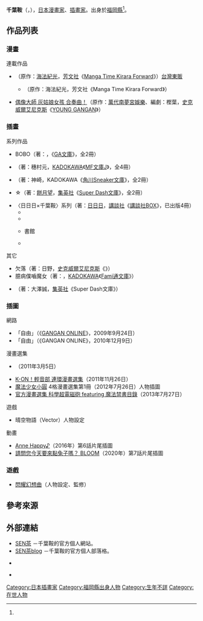 {{multiple issues|
{{Notability Unreferenced|time=2016-09-13T16:40:54+00:00}}
{{Primarysources|time=2016-09-13T16:40:54+00:00}}
}}
{{Infobox 漫畫家
| 姓名               = 千葉鞍
| 職業               = [[漫畫家|漫畫家]]、[[插畫家|插畫家]]
| 圖像               = 
| 圖像大小           = 
| 圖像說明           = 
| 本名               = 
| 日語原文           = 千葉 サドル
| 英文名             = 
| 假名               = ちば さどる
| 羅馬字             = Chiba Sadoru
| 性別               =
| 國籍               = {{JPN}}
| 出生日期           = 8月13日
| 出生地點           = {{JPN}}[[福岡縣|福岡縣]]
| 逝世日期           = 
| 逝世地點           = 
| 活躍時期           = 
| 類型               = 
| 出道作品           = 
| 代表作品           = 
| 獎項               = 
| 簽名               = 
| 官方網站           = [http://complement.fc2web.com/index.html SEN茶] {{ja icon}}
| 附註               = 
}}
{{japanese|japanese=千葉 サドル|kana=ちば さどる|romaji=Chiba Sadoru}}
'''千葉鞍'''（{{lang-ja|千葉 サドル}}，{{bd||8月13日<ref name="profile">{{Cite web|date=|url=http://complement.fc2web.com/profile.html|title=【Profile】SEN茶|publisher=千葉鞍的個人官方網站|accessdate=2016-09-13|language=ja}}{{dead link|date=2017年11月 |bot=InternetArchiveBot |fix-attempted=yes }}</ref>||}}），[[日本|日本]][[漫畫家|漫畫家]]、[[插畫家|插畫家]]。出身於[[福岡縣|福岡縣]]<ref name="profile"/>。

== 作品列表 ==
=== 漫畫 ===
; 連載作品
<!--※'''粗體字'''表示說明連載中作品。-->
* {{nihongo|[[學園孤島|學園孤島]]|がっこうぐらし！}}（原作：[[海法紀光|海法紀光]]，[[芳文社|芳文社]]《[[Manga_Time_Kirara_Forward|Manga Time Kirara Forward]]》）[[台灣東販|台灣東販]]
** {{nihongo|學園孤島 ～訊息～|がっこうぐらし！ ～おたより～}}（原作：海法紀光，芳文社《Manga Time Kirara Forward》）
* [[偶像大師_灰姑娘女孩#IDOLM@STER_CINDERELLA_GIRLS_ENSEMBLE!|偶像大師 灰姑娘女孩 合奏曲！]]（原作：[[萬代南夢宮娛樂|萬代南夢宮娛樂]]、編劇：樫葉{{lang|ja|ハルキ}}，[[史克威爾艾尼克斯|史克威爾艾尼克斯]]《[[YOUNG_GANGAN|YOUNG GANGAN]]》）

=== 插畫 ===
; 系列作品
* {{lang|ja|ありすと}}BOBO（著：{{link-ja|川崎康宏|川崎康宏}}，{{link-ja|SB Creative|SBクリエイティブ}}《[[GA文庫|GA文庫]]》，全2冊）
* {{lang|ja|斬光のバーンエルラ}}（著：穗村元，[[KADOKAWA|KADOKAWA]]《[[MF文庫J|MF文庫J]]》，全4冊）
* {{lang|ja|ヒメゴトシステム}}（著：神崎{{lang|ja|リン}}，KADOKAWA《[[角川Sneaker文庫|角川Sneaker文庫]]》，全2冊）
* {{lang|ja|ロイヤル}}☆{{lang|ja|リトルスター}}（著：[[餅月望|餅月望]]，[[集英社|集英社]]《[[Super_Dash文庫|Super Dash文庫]]》，全2冊）
* 〈日日日×千葉鞍〉系列（著：[[日日日|日日日]]，[[講談社|講談社]]《[[講談社BOX|講談社BOX]]》，已出版4冊）
** {{link-ja|平安殘酷物語|平安残酷物語}}
** {{lang|ja|のばらセックス}}
** {{lang|ja|図}}書館{{lang|ja|パラセクト}}
** {{lang|ja|はこぶねエトランゼ}}

; 其它
* 欠落{{lang|ja|フェティシズム}}（著：日野{{lang|ja|イズム}}，[[史克威爾艾尼克斯|史克威爾艾尼克斯]]《{{link-ja|GANGAN Novels|ガンガンノベルズ}}》）
* 臆病{{lang|ja|な}}僕{{lang|ja|と}}嚙{{lang|ja|みまくりの}}魔女（著：{{lang|ja|{{link-ja|ゆうきりん|ゆうきりん}}}}，[[KADOKAWA|KADOKAWA]]《[[Fami通|Fami通文庫]]》）
* {{lang|ja|サカサマホウショウジョ}}（著：大澤誠，[[集英社|集英社]]《Super Dash文庫》）

=== 插圖 ===
; 網路
* 「自由」（《[[GANGAN_ONLINE|GANGAN ONLINE]]》，2009年9月24日）
* 「自由」（《GANGAN ONLINE》，2010年12月9日）

; 漫畫選集
* {{lang|ja|{{link-ja|もしかして：はいてない!?|もしかして:はいてない!?}}}}（2011年3月5日）
* [[K-ON！輕音部|K-ON！輕音部 連環漫畫選集]]（2011年11月26日）
* [[魔法少女小圓|魔法少女小圓]] 4格漫畫選集第1冊（2012年7月26日）人物插圖
* [[魔法禁書目錄|官方漫畫選集 科學超電磁砲 featuring 魔法禁書目錄]]（2013年7月27日）

; 遊戲
* 晴空物語（Vector）人物設定

; 動畫
* [[Anne_Happy_♪|Anne Happy♪]]（2016年）第6話片尾插圖
* [[請問您今天要來點兔子嗎？|請問您今天要來點兔子嗎？ BLOOM]]（2020年）第7話片尾插圖

=== 遊戲 ===
* [[閃耀幻想曲|閃耀幻想曲]]（人物設定、監修）

== 參考來源 ==
{{reflist}}

== 外部連結 ==
* [http://sen-tya.jugem.jp/ SEN茶] {{ja icon}}－千葉鞍的官方個人網站。
* [http://sen-tya.jugem.jp/ SEN茶blog] {{ja icon}}－千葉鞍的官方個人部落格。
* {{lang|ja|{{Pixiv|25766|サドル}}}} {{ja icon}}
* {{lang|ja|{{Twitter|chibasadoru|(:3[　さどる　}}}} {{ja icon}}

{{DEFAULTSORT:Chiba Sadoru}}
[[Category:日本插畫家|Category:日本插畫家]]
[[Category:福岡縣出身人物|Category:福岡縣出身人物]]
[[Category:生年不詳|Category:生年不詳]]
[[Category:在世人物|Category:在世人物]]
